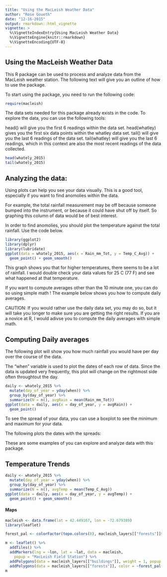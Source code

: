 ```yaml
---
title: "Using the MacLeish Weather Data"
author: "Rose Goueth"
date: "12-16-2015"
output: rmarkdown::html_vignette
vignette: >
  %\VignetteIndexEntry{Using MacLeish Weather Data}
  %\VignetteEngine{knitr::rmarkdown}
  %\VignetteEncoding{UTF-8}
---
```

## Using the MacLeish Weather Data

This R package can be used to process and analyze data from the MacLeish weather station. The following text will give you an outline of how to use the package.

To start using the package, you need to run the following code:

```r
require(macleish)
```

The data sets needed for this package already exists in the code. To explore the data, you can use the following tools:

head() will give you the first 6 readings within the data set.
head(whatley) gives you the first six data points within the whatley data set.
tail() will give you the last 6 readings of the data set. 
tail(whatley) will give you the last 6 readings, which in this context are also the most recent readings of the data collected.

```r
head(whately_2015)
tail(whately_2015)
```

## Analyzing the data:

Using plots can help you see your data visually. This is a good tool, especially if you want to find anomolies within the data. 

For example, the total rainfall measurement may be off because someone bumped into the instrument, or because it could have shut off by itself. So graphing this column of data would be of best interest. 

In order to find anomolies, you should plot the temperature against the total rainfall. Use the code below.

```r
library(ggplot2)
library(dplyr)
library(lubridate)
ggplot(data = whately_2015, aes(x = Rain_mm_Tot, y = Temp_C_Avg)) +
  geom_point() + geom_smooth()
```

This graph shows you that for higher temperatures, there seems to be a lot of rainfall. I would double check your data values for 25 C (77 F) and see what happened at that temperature.

If you want to compute averages other than the 10 minute one, you can do so using simple math ! The example below shows you how to compute daily averages. 

CAUTION: If you would rather use the daily data set, you may do so, but it will take you longer to make sure you are getting the right results. If you are a novice at R, I would adivse you to compute the daily averages with simple math.

## Computing Daily averages

The following plot will show you how much rainfall you would have per day over the course of the data.

The "when" variable is used to plot the dates of each row of data. Since the data is updated very frequently, this plot will change on the rightmost side often throughtout the day.

```r
daily <- whately_2015 %>%
  mutate(day_of_year = yday(when)) %>%
  group_by(day_of_year) %>%
  summarize(N = n(), avgRain = mean(Rain_mm_Tot))
ggplot(data = daily, aes(x = day_of_year, y = avgRain)) +
  geom_point()
```

To see the spread of your data, you can use a boxplot to see the minimum and maximum for your data.

The following plots the dates with the spreads:

These are some examples of you can explore and analyze data with this package.

## Temperature Trends

```r
daily <- whately_2015 %>%
  mutate(day_of_year = yday(when)) %>%
  group_by(day_of_year) %>%
  summarize(N = n(), avgTemp = mean(Temp_C_Avg))
ggplot(data = daily, aes(x = day_of_year, y = avgTemp)) +
  geom_point() + geom_smooth()
```

#### Maps

```r
macleish <- data.frame(lat = 42.449167, lon = -72.679389)
library(leaflet)

forest_pal <- colorFactor(topo.colors(8), macleish_layers[["forests"]]$Sheet1__Na)

m <- leaflet() %>%
  addTiles() %>%
  addMarkers(lng = ~lon, lat = ~lat, data = macleish, 
    popup = "MacLeish Field Station") %>%
  addPolygons(data = macleish_layers[["buildings"]], weight = 1, popup = ~ Feature) %>%
  addPolygons(data = macleish_layers[["forests"]], color = ~forest_pal(Sheet1__Na), weight = 1, popup = ~ Sheet1__Na)
m
```

